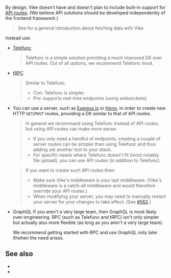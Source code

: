 
By design, Vike doesn't have and doesn't plan to include built-in support for [API routes](https://nextjs.org/docs/api-routes/introduction). (We believe API solutions should be developed independently of the frontend framework.)

> See <Link href="/data-fetching" /> for a general introduction about fetching data with Vike.

Instead use:

- [Telefunc](https://telefunc.com)
  > Telefunc is a simple solution providing a much improved DX over API routes. Out of all options, we recommend Telefunc most.
- [tRPC](https://trpc.io/)
  > Similar to Telefunc.
  >  - Con: Telefunc is simpler.
  >  - Pro: supports real-time endpoints (using websockets).
- You can use a server, such as [Express.js](https://expressjs.com) or [Hono](https://hono.dev), in order to create new HTTP `GET`/`POST` routes, providing a DX similar to that of API routes.
  > In general we recommand using Telefunc instead of API routes, but using API routes can make more sense:
  > - If you only need a handful of endpoints, creating a couple of server routes can be simpler than using Telefunc and thus adding yet another tool to your stack.
  > - For specific needs where Telefunc doesn't fit (most notably file upload), you can use API routes (in addition to Telefunc).

  > If you want to create such API routes then:
  >   - Make sure Vike's middleware is your last middleware. (<Link href="/renderPage">Vike's middleware is a catch-all middleware</Link> and would therefore override your API routes.)
  >   - When modifying your server, you may need to manually restart your server for your changes to take effect. (See [#562](https://github.com/vikejs/vike/issues/562).)
- GraphQL
  <Warning>
    If you aren't a very large team, then GraphQL is most likely over-engineering. RPC (such as Telefunc and tRPC) isn't only simpler but
    actually also more flexible (as long as you aren't a very large team).

    We recommend getting started with RPC and use GraphQL only later if/when the need arises.
  </Warning>


## See also

- <Link href="/RPC" />
- <Link href="/data-fetching" />
